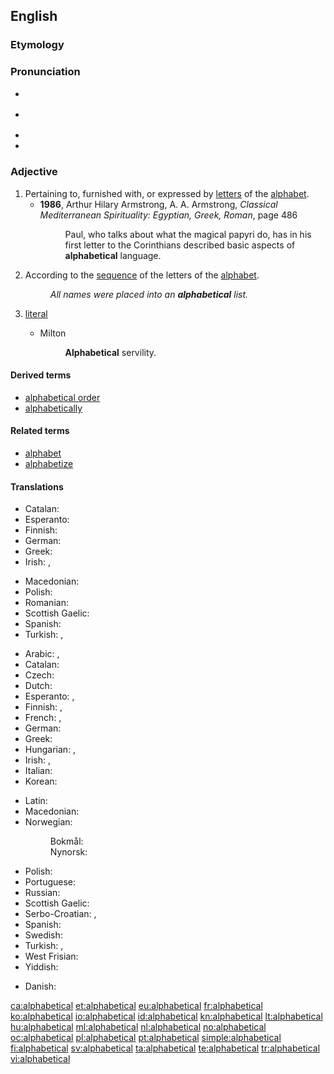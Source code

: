 ==English==

===Etymology===
{{suffix|alphabetic|al|lang=en}}

===Pronunciation===
* {{a|UK}} {{IPA|/ˌælf.əˈbɛt.ɪk.əl/|lang=en}}
* {{a|GenAM}} {{IPA|/ˌælfəˈbɛdɪkəl/|lang=en}}
* {{audio|en-us-alphabetical.ogg|Audio (US)|lang=en}}
* {{hyphenation|al|pha|bet|ic|al|lang=en}}

===Adjective===
{{en-adj|-}}

# Pertaining to, furnished with, or expressed by [[letter]]s of the [[alphabet]].
#* '''1986''', Arthur Hilary Armstrong, A. A. Armstrong, ''Classical Mediterranean Spirituality: Egyptian, Greek, Roman''‎, page 486
#*: Paul, who talks about what the magical papyri do, has in his first letter to the Corinthians described basic aspects of '''alphabetical''' language.
# According to the [[sequence]] of the letters of the [[alphabet]].
#: ''All names were placed into an '''alphabetical''' list.''
# {{context|obsolete|lang=en}} [[literal]]
#* Milton
#*: '''Alphabetical''' servility.

====Derived terms====
* [[alphabetical order]]
* [[alphabetically]]

====Related terms====
* [[alphabet]]
* [[alphabetize]]

====Translations====
{{trans-top|pertaining to the alphabet}}
* Catalan: {{t|ca|alfabètic}}
* Esperanto: {{t|eo|alfabeta}}
* Finnish: {{t+|fi|aakkosellinen}}
* German: {{t+|de|alphabetisch}}
* Greek: {{t+|el|αλφαβητικός|m}}
* Irish: {{t|ga|aibítreach}}, {{t|ga|aibítre}}
{{trans-mid}}
* Macedonian: {{t|mk|азбучен|tr=ázbučen|sc=Cyrl}}
* Polish: {{t+|pl|alfabetyczny|m}}
* Romanian: {{t+|ro|alfabetic|m}}
* Scottish Gaelic: {{t|gd|aibidileach}}
* Spanish: {{t+|es|alfabético}}
* Turkish: {{t+|tr|alfabetik}}, {{t+|tr|abecesel}}
{{trans-bottom}}

{{trans-top|in the sequence of the letters of the alphabet}}
* Arabic: {{t|ar|الفبائي|alt=ألِفْبَائِيّ}}, {{t|ar|ابجدي|alt=أبجَدِيّ}}
* Catalan: {{t|ca|alfabètic}}
* Czech: {{t+|cs|abecední|m}}
* Dutch: {{t+|nl|alfabetisch}}
* Esperanto: {{t|eo|laŭalfabeta}}, {{t|eo|alfabeta}}
* Finnish: {{t+|fi|aakkoset|alt=aakkos-}}, {{t+|fi|aakkosellinen}}
* French: {{t+|fr|alphabétique}}, {{t+|fr|abécédaire}}
* German: {{t+|de|alphabetisch}}
* Greek: {{t+|el|αλφαβητικός|tr=alphavitikós}}
* Hungarian: {{t+|hu|alfabetikus}}, {{t|hu|ábécérendi}}
* Irish: {{t|ga|aibítreach}}, {{t|ga|aibítre}}
* Italian: {{t+|it|alfabetico}}
* Korean: {{t+|ko|알파벳|tr=alpabet}}
{{trans-mid}}
* Latin: {{t|la|abecedarius}}
* Macedonian: {{t|mk|азбучен|tr=ázbučen|sc=Cyrl}}
* Norwegian: 
*: Bokmål: {{t+|nb|alfabetisk}}
*: Nynorsk: {{t|nn|alfabetisk}}
* Polish: {{t+|pl|alfabetyczny|m}}
* Portuguese: {{t+|pt|alfabético}}
* Russian: {{t+|ru|алфавитный|tr=alfavítnyj}}
* Scottish Gaelic: {{t|gd|aibidileach}}
* Serbo-Croatian: {{t|sh|ȁbecēdnī}}, {{t|sh|alfàbētskī}}
* Spanish: {{t+|es|alfabético}}
* Swedish: {{t+|sv|alfabetisk}}
* Turkish: {{t|tr|alfabetik sırayla}}, {{t|tr|alfabetik olarak}}
* West Frisian: {{t+|fy|alfabetysk}}
* Yiddish: {{t|yi|אַלפֿאַבעטיש|tr=alfabetish|sc=Hebr}}
{{trans-bottom}}

{{checktrans-top}}
* Danish: {{t+check|da|alfabetisk}}
{{trans-bottom}}

[[ca:alphabetical]]
[[et:alphabetical]]
[[eu:alphabetical]]
[[fr:alphabetical]]
[[ko:alphabetical]]
[[io:alphabetical]]
[[id:alphabetical]]
[[kn:alphabetical]]
[[lt:alphabetical]]
[[hu:alphabetical]]
[[ml:alphabetical]]
[[nl:alphabetical]]
[[no:alphabetical]]
[[oc:alphabetical]]
[[pl:alphabetical]]
[[pt:alphabetical]]
[[simple:alphabetical]]
[[fi:alphabetical]]
[[sv:alphabetical]]
[[ta:alphabetical]]
[[te:alphabetical]]
[[tr:alphabetical]]
[[vi:alphabetical]]